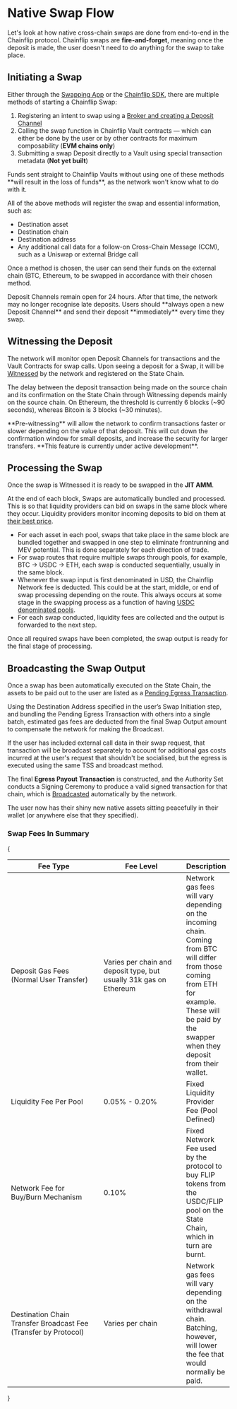 
# Native Swap Flow

Let's look at how native cross-chain swaps are done from end-to-end in the Chainflip protocol. Chainflip swaps are **fire-and-forget**, meaning once the deposit is made, the user doesn't need to do anything for the swap to take place.

## Initiating a Swap

Either through the [Swapping App](https://swap.staging/) or the [Chainflip SDK](../../integration/getting-started), there are multiple methods of starting a Chainflip Swap:

1. Registering an intent to swap using a [Broker and creating a Deposit Channel](deposit-channels-and-brokers.md)
2. Calling the swap function in Chainflip Vault contracts — which can either be done by the user or by other contracts for maximum composability (**EVM chains only**)
3. Submitting a swap Deposit directly to a Vault using special transaction metadata (**Not yet built**)

<Callout type="warning">
  Funds sent straight to Chainflip Vaults without using one of
  these methods **will result in the loss of funds**, as the network won't know
  what to do with it.
</Callout>

All of the above methods will register the swap and essential information, such as:

- Destination asset
- Destination chain
- Destination address
- Any additional call data for a follow-on Cross-Chain Message (CCM), such as a Uniswap or external Bridge call

Once a method is chosen, the user can send their funds on the external chain (BTC, Ethereum, to be swapped in accordance with their chosen method.

<Callout type="info">
  Deposit Channels remain open for 24 hours. After that time, the network may no
  longer recognise late deposits. Users should **always open a new Deposit
  Channel** and send their deposit **immediately** every time they swap.
</Callout>

## Witnessing the Deposit

The network will monitor open Deposit Channels for transactions and the Vault Contracts for swap calls. Upon seeing a deposit for a Swap, it will be [Witnessed](../validator-network/ingress-witnessing-deposits#witnessing) by the network and registered on the State Chain.

The delay between the deposit transaction being made on the source chain and its confirmation on the State Chain through Witnessing depends mainly on the source chain. On Ethereum, the threshold is currently 6 blocks (\~90 seconds), whereas Bitcoin is 3 blocks (\~30 minutes).&#x20;

<Callout type="info">
  **Pre-witnessing** will allow the network to confirm transactions faster or slower
  depending on the value of that deposit. This will cut down the confirmation
  window for small deposits, and increase the security for larger transfers.
  **This feature is currently under active development**.
</Callout>

## Processing the Swap

Once the swap is Witnessed it is ready to be swapped in the **JIT AMM**.

At the end of each block, Swaps are automatically bundled and processed. This is so that liquidity providers can bid on swaps in the same block where they occur. Liquidity providers monitor incoming deposits to bid on them at [their best price](just-in-time-amm-protocol.md).

- For each asset in each pool, swaps that take place in the same block are bundled together and swapped in one step to eliminate frontrunning and MEV potential. This is done separately for each direction of trade.
- For swap routes that require multiple swaps through pools, for example, BTC -> USDC -> ETH, each swap is conducted sequentially, usually in the same block.
- Whenever the swap input is first denominated in USD, the Chainflip Network fee is deducted. This could be at the start, middle, or end of swap processing depending on the route. This always occurs at some stage in the swapping process as a function of having [USDC denominated pools](usdusdc-denominated-pools.md "mention").
- For each swap conducted, liquidity fees are collected and the output is forwarded to the next step.

Once all required swaps have been completed, the swap output is ready for the final stage of processing.

## Broadcasting the Swap Output

Once a swap has been automatically executed on the State Chain, the assets to be paid out to the user are listed as a [Pending Egress Transaction](../validator-network/egress-broadcasting-funds.md).

Using the Destination Address specified in the user’s Swap Initiation step, and bundling the Pending Egress Transaction with others into a single batch, estimated gas fees are deducted from the final Swap Output amount to compensate the network for making the Broadcast.&#x20;

If the user has included external call data in their swap request, that transaction will be broadcast separately to account for additional gas costs incurred at the user's request that shouldn't be socialised, but the egress is executed using the same TSS and broadcast method.

The final **Egress Payout Transaction** is constructed, and the Authority Set conducts a Signing Ceremony to produce a valid signed transaction for that chain, which is [Broadcasted](../validator-network/egress-broadcasting-funds#broadcasting) automatically by the network.

The user now has their shiny new native assets sitting peacefully in their wallet (or anywhere else that they specified).

### Swap Fees In Summary

{<table>

  <thead>
    <tr>
      <th width="194.33333333333331">Fee Type</th>
      <th width="171">Fee Level</th>
      <th>Description</th>
    </tr>
  </thead>
  <tbody>
    <tr>
      <td>Deposit Gas Fees (Normal User Transfer)</td>
      <td>
        Varies per chain and deposit type, but usually 31k gas on Ethereum
      </td>
      <td>
        Network gas fees will vary depending on the incoming chain. Coming from
        BTC will differ from those coming from ETH for example. These will be
        paid by the swapper when they deposit from their wallet.
      </td>
    </tr>
    <tr>
      <td>Liquidity Fee Per Pool</td>
      <td>0.05% - 0.20%</td>
      <td>Fixed Liquidity Provider Fee (Pool Defined)</td>
    </tr>
    <tr>
      <td>Network Fee for Buy/Burn Mechanism</td>
      <td>0.10%</td>
      <td>
        Fixed Network Fee used by the protocol to buy FLIP tokens from the
        USDC/FLIP pool on the State Chain, which in turn are burnt.
      </td>
    </tr>
    <tr>
      <td>Destination Chain Transfer Broadcast Fee (Transfer by Protocol)</td>
      <td>Varies per chain</td>
      <td>
        Network gas fees will vary depending on the withdrawal chain. Batching,
        however, will lower the fee that would normally be paid.
      </td>
    </tr>
  </tbody>
</table>}
